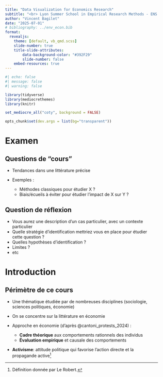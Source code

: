 ```yaml
---
title: "Data Visualization for Economics Research"
subtitle: "<br> Lyon Summer School in Empirical Research Methods - ENS de Lyon"
author: "Vincent Bagilet"
date: "2025-07-01"
# bibliography: ../env_econ.bib
format:
  revealjs:
    theme: [default, vb_qmd.scss]
    slide-number: true
    title-slide-attributes:
        data-background-color: "#392F29"
        slide-number: false
    embed-resources: true
---
```


```r
#| echo: false
#| message: false
#| warning: false

library(tidyverse)
library(mediocrethemes)
library(knitr)

set_mediocre_all("coty", background = FALSE)

opts_chunk$set(dev.args = list(bg="transparent"))  
```

# Examen {.inverse}

## Questions de "cours"

::: {.centered}

- Tendances dans une littérature précise
- Exemples :
  
  - Méthodes classiques pour étudier X ?
  - Biais/écueils à éviter pour étudier l'impact de X sur Y ?

:::

## Question de réflexion

::: {.centered}

- Vous aurez une description d'un cas particulier, avec un contexte particulier
- Quelle stratégie d'identification mettriez vous en place pour étudier cette question ? 
- Quelles hypothèses d'identification ? 
- Limites ? 
- etc

:::

# Introduction {.inverse}

## Périmètre de ce cours

::: {.centered}

- Une thématique étudiée par de nombreuses disciplines (sociologie, sciences politiques, économie)
- On se concentre sur la littérature en économie
- Approche en économie (d'après @cantoni_protests_2024) :

  - **Cadre théorique** aux comportements rationnels des individus
  - **Évaluation empirique** et causale des comportements
  
- **Activisme**: attitude politique qui favorise l'action directe et la propagande active^[Définition donnée par Le Robert.]

:::




















